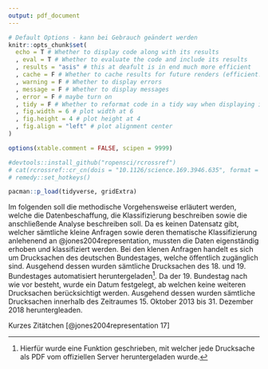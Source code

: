 ```yaml
---
output: pdf_document
---
```

```r
# Default Options - kann bei Gebrauch geändert werden
knitr::opts_chunk$set(
  echo = T # Whether to display code along with its results
  , eval = T # Whether to evaluate the code and include its results
  , results = "asis" # this at deafult is in end much more efficient
  , cache = F # Whether to cache results for future renders (efficient!)
  , warning = F # Whether to display errors
  , message = F # Whether to display messages
  , error = F # maybe turn on
  , tidy = F # Whether to reformat code in a tidy way when displaying it
  , fig.width = 6 # plot width at 6
  , fig.height = 4 # plot height at 4
  , fig.align = "left" # plot alignment center
)

options(xtable.comment = FALSE, scipen = 9999)

#devtools::install_github("ropensci/rcrossref")
# cat(rcrossref::cr_cn(dois = "10.1126/science.169.3946.635", format = "bibtex"))
# remedy::set_hotkeys()

pacman::p_load(tidyverse, gridExtra)

```


Im folgenden soll die methodische Vorgehensweise erläutert werden, welche die Datenbeschaffung, die Klassifizierung beschreiben sowie die anschließende Analyse beschreiben soll. Da es keinen Datensatz gibt, welcher sämtliche kleine Anfragen sowie deren thematische Klassifizierung anlehenend an @jones2004representation, mussten die Daten eigenständig erhoben und klassifiziert werden. Bei den klenen Anfragen handelt es sich um Drucksachen des deutschen Bundestages, welche öffentlich zugänglich sind. Ausgehend dessen wurden sämtliche Drucksachen des 18. und 19. Bundestages automatisiert heruntergeladen[^1]. Da der 19. Bundestag nach wie vor besteht, wurde ein Datum festgelegt, ab welchen keine weiteren Drucksachen berücksichtigt werden. Ausgehend dessen wurden sämtliche Drucksachen innerhalb des Zeitraumes 15. Oktober 2013 bis 31. Dezember 2018 heruntergleaden. 

Kurzes Zitätchen [@jones2004representation 17]

[^1]: Hierfür wurde eine Funktion geschrieben, mit welcher jede Drucksache als PDF vom offiziellen Server heruntergeladen wurde.


\begin{table}[]
	\centering
	\caption{Summary of Results}
	\label{summaryy}
	\resizebox{\textwidth}{!}{%
		\begin{tabular}{@{}lccl@{}}
			\toprule
			\multicolumn{1}{c}{\textbf{Hypothesis}} & 
			\textbf{Confirmed} & 
			\textbf{\begin{tabular}[c]{@{}c@{}}Indications/\\  Tendencies\end{tabular}} &
			\multicolumn{1}{c}{\textbf{Restrictions}} \\ 
			\midrule
			\textit{\begin{tabular}[c]{@{}l@{}}\textbf{H1:} The less economically fortunate \\(economic dissatisfaction, unemployment, \\ economic insecurity, living on welfare), \\the higher the probability of supporting \\ anti-establishment parties.\end{tabular}}                                  & Yes  & +                                                                          & \begin{tabular}[c]{@{}l@{}}Weak Effects \\ 
			Welfare not signicant for \\
			Traditionalist Populists\end{tabular}                           \\ \midrule
			
\textit{\begin{tabular}[c]{@{}l@{}}\textbf{H2:} The more culturally inclusive \\(values), the higher the probability of \\ supporting progressive populist parties.\end{tabular}}               & Yes                                                               & +                                                                          & \begin{tabular}[c]{@{}l@{}}Weak Effects \\ 
			Openness not signicant for \\
			Progressive Populists. \end{tabular}                                                                                      \\ \midrule
			\textit{\begin{tabular}[c]{@{}l@{}}\textbf{H3:} The more culturally exclusive, \\the higher the probability of supporting \\a traditionalist populist party.\end{tabular}}             & Yes                                                                & +                                                                          & \begin{tabular}[c]{@{}l@{}}Weak Effects. \end{tabular} \\ \midrule
			\textit{\begin{tabular}[c]{@{}l@{}}\textbf{H4:} When economic and cultural factors interact, \\ the support for populist parties is higher.\end{tabular}}               & No                                                                & \textbf{-}                                                                 & \begin{tabular}[c]{@{}l@{}}No significant effects \\
			except for two \\
			inconclusive evidence\end{tabular}                                                            \\ \bottomrule	\\[-1em]
			\multicolumn{4}{l}{%
				\begin{minipage}{19cm}%
					\flushright
					\scriptsize A "+" sign indicates at least some empirical evidence in favor of the hypothesis and a "-" sign stands for contradictory empirical evidence.%
				\end{minipage}%
			}
		\end{tabular}
}
\end{table}






